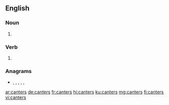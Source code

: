 ==English==

===Noun===
{{head|en|noun plural form}}

# {{plural of|canter|lang=en}}

===Verb===
{{head|en|verb form}}

# {{en-third-person singular of|canter}}

===Anagrams===
* {{l|en|carnets}}, {{l|en|nectars}}, {{l|en|recants}}, {{l|en|scanter}}, {{l|en|tanrecs}}, {{l|en|trances}}

[[ar:canters]]
[[de:canters]]
[[fr:canters]]
[[hi:canters]]
[[ku:canters]]
[[mg:canters]]
[[fi:canters]]
[[vi:canters]]